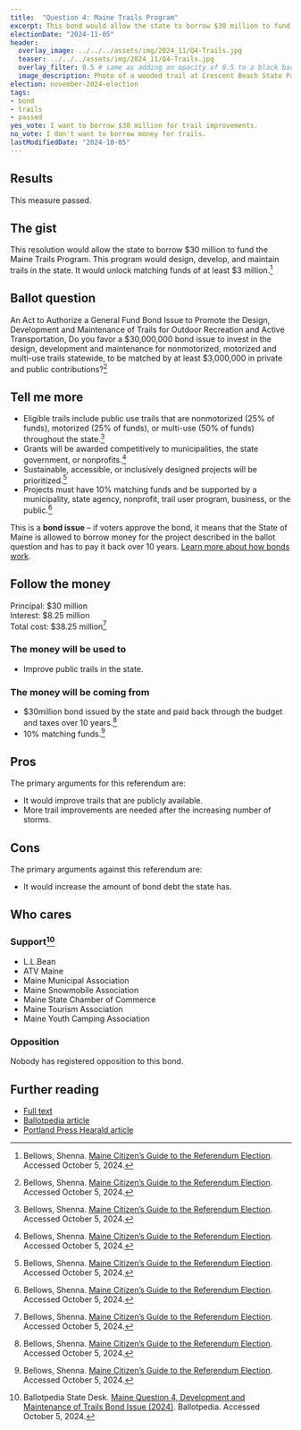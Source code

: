 ```yaml
---
title:  "Question 4: Maine Trails Program"
excerpt: This bond would allow the state to borrow $30 million to fund the Maine Trails Program.
electionDate: "2024-11-05"
header:
  overlay_image: ../../../assets/img/2024_11/Q4-Trails.jpg
  teaser: ../../../assets/img/2024_11/Q4-Trails.jpg
  overlay_filter: 0.5 # same as adding an opacity of 0.5 to a black background
  image_description: Photo of a wooded trail at Crescent Beach State Park. The trail is a groomed dirt trail shaded by trees with shrubs along the sides.
election: november-2024-election
tags:
- bond
- trails
- passed
yes_vote: I want to borrow $30 million for trail improvements.
no_vote: I don't want to borrow money for trails.
lastModifiedDate: "2024-10-05"
---
```


## Results
This measure passed.

## The gist
This resolution would allow the state to borrow $30 million to fund the Maine Trails Program. This program would design, develop, and maintain trails in the state. It would unlock matching funds of at least $3 million.[^3]

## Ballot question
An Act to Authorize a General Fund Bond Issue to Promote the Design, Development and Maintenance of Trails for Outdoor Recreation and Active Transportation, Do you favor a $30,000,000 bond issue to invest in the design, development and maintenance for nonmotorized, motorized and multi-use trails statewide, to be matched by at least $3,000,000 in private and public contributions?[^3]

<YesNoTable yesContent={frontmatter.yes_vote} noContent={frontmatter.no_vote} />

## Tell me more
- Eligible trails include public use trails that are nonmotorized (25% of funds), motorized (25% of funds), or multi-use (50% of funds) throughout the state.[^3]
- Grants will be awarded competitively to municipalities, the state government, or nonprofits.[^3]
- Sustainable, accessible, or inclusively designed projects will be prioritized.[^3]
- Projects must have 10% matching funds and be supported by a municipality, state agency, nonprofit, trail user program, business, or the public.[^3]

This is a **bond issue** – if voters approve the bond, it means that the State of Maine is allowed to borrow money for the project described in the ballot question and has to pay it back over 10 years. [Learn more about how bonds work](https://www.maineballot.org/bonds).

## Follow the money
Principal: $30 million<br />
Interest: $8.25 million<br />
Total cost: $38.25 million[^3]

### The money will be used to
- Improve public trails in the state.

### The money will be coming from
- $30million bond issued by the state and paid back through the budget and taxes over 10 years.[^3]
- 10% matching funds.[^3]

## Pros
The primary arguments for this referendum are:
- It would improve trails that are publicly available.
- More trail improvements are needed after the increasing number of storms.

## Cons
The primary arguments against this referendum are:
- It would increase the amount of bond debt the state has.

## Who cares
### Support[^2]
- L.L.Bean
- ATV Maine 
- Maine Municipal Association 
- Maine Snowmobile Association 
- Maine State Chamber of Commerce 
- Maine Tourism Association 
- Maine Youth Camping Association 

### Opposition
Nobody has registered opposition to this bond.

## Further reading
- [Full text](https://legislature.maine.gov/legis/bills/getPDF.asp?paper=HP0728&item=1&snum=131)
- [Ballotpedia article](https://ballotpedia.org/Maine_Question_4,_Development_and_Maintenance_of_Trails_Bond_Issue_(2024))
- [Portland Press Hearald article](https://www.pressherald.com/2024/09/19/maine-will-consider-historic-30-million-bond-to-repair-and-restore-trails/)

[^1]: Maine State Legislature. [An Act to Authorize a General Fund Bond Issue to Promote the Design, Development and Maintenance of Trails for Outdoor Recreation and Active Transportation](https://legislature.maine.gov/legis/bills/getPDF.asp?paper=HP0728&item=1&snum=131). Accessed October 5, 2024.
[^2]: Ballotpedia State Desk. [Maine Question 4, Development and Maintenance of Trails Bond Issue (2024)](https://ballotpedia.org/Maine_Question_4,_Development_and_Maintenance_of_Trails_Bond_Issue_(2024)). Ballotpedia. Accessed October 5, 2024.
[^3]: Bellows, Shenna. [Maine Citizen’s Guide to the Referendum Election](https://www.maine.gov/sos/news/2024/2024%20Citizens%20Guide.pdf). Accessed October 5, 2024.
[^4]: Ohn, Rachel. [Maine will consider historic $30 million bond to repair and restore trails](https://www.pressherald.com/2024/09/19/maine-will-consider-historic-30-million-bond-to-repair-and-restore-trails/). Portland Press Herald. Accessed October 5, 2024.

